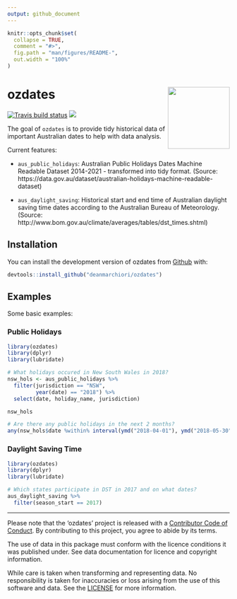 ```yaml
---
output: github_document
---
```


<!-- README.md is generated from README.Rmd. Please edit that file -->

```r
knitr::opts_chunk$set(
  collapse = TRUE,
  comment = "#>",
  fig.path = "man/figures/README-",
  out.width = "100%"
)
```
# ozdates <img src="man/figures/ozdates_hex.png" align="right" width="140" />

[![Travis build status](https://travis-ci.org/deanmarchiori/ozdates.svg?branch=master)](https://travis-ci.org/deanmarchiori/ozdates)   ![](https://img.shields.io/badge/lifecycle-maturing-blue.svg) 

The goal of `ozdates` is to provide tidy historical data of important Australian dates to help with data analysis.  

Current features:  

* `aus_public_holidays`: Australian Public Holidays Dates Machine Readable Dataset 2014-2021 - transformed into tidy format. (Source: https://data.gov.au/dataset/australian-holidays-machine-readable-dataset)  

* `aus_daylight_saving`: Historical start and end time of Australian daylight saving time dates according to the Australian Bureau of Meteorology. (Source: http://www.bom.gov.au/climate/averages/tables/dst_times.shtml)  

## Installation

You can install the development version of ozdates from [Github](https://github.com/deanmarchiori/ozdates) with:

``` r
devtools::install_github("deanmarchiori/ozdates")
```

## Examples

Some basic examples:  

### Public Holidays

```r
library(ozdates)
library(dplyr)
library(lubridate)

# What holidays occured in New South Wales in 2018?
nsw_hols <- aus_public_holidays %>% 
  filter(jurisdiction == "NSW",
         year(date) == "2018") %>% 
  select(date, holiday_name, jurisdiction)

nsw_hols

# Are there any public holidays in the next 2 months?
any(nsw_hols$date %within% interval(ymd("2018-04-01"), ymd("2018-05-30")))
```

### Daylight Saving Time  

```r
library(ozdates)
library(dplyr)
library(lubridate)

# Which states participate in DST in 2017 and on what dates?
aus_daylight_saving %>% 
  filter(season_start == 2017)

```

-----

Please note that the 'ozdates' project is released with a [Contributor Code of Conduct](CODE_OF_CONDUCT.md). By contributing to this project, you agree to abide by its terms.     

The use of data in this package must conform with the licence conditions it was published under. See data documentation for licence and copyright information.   

While care is taken when transforming and representing data. No responsibility is taken for inaccuracies or loss arising from the use of this software and data. See the [LICENSE](LICENSE.md) for more information.  

